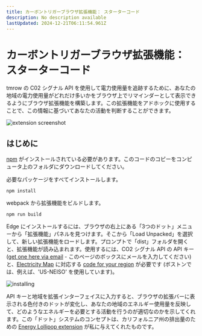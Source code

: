 ```yaml
---
title: カーボントリガーブラウザ拡張機能： スターターコード
description: No description available
lastUpdated: 2024-12-21T06:11:54.961Z
---
```


# カーボントリガーブラウザ拡張機能： スターターコード

tmrow の C02 シグナル API を使用して電力使用量を追跡するために、あなたの地域の電力使用量がどれだけ多いかをブラウザ上でリマインダーとして表示できるようにブラウザ拡張機能を構築します。この拡張機能をアドホックに使用することで、この情報に基づいてあなたの活動を判断することができます。

![extension screenshot](../../extension-screenshot.png)

## はじめに

[npm](https://npmjs.com) がインストールされている必要があります。このコードのコピーをコンピュータ上のフォルダにダウンロードしてください。

必要なパッケージをすべてインストールします。

```
npm install
```

webpack から拡張機能をビルドします。

```
npm run build
```

Edge にインストールするには、ブラウザの右上にある「3つのドット」メニューから「拡張機能」パネルを見つけます。そこから「Load Unpacked」を選択して、新しい拡張機能をロードします。プロンプトで「dist」フォルダを開くと、拡張機能が読み込まれます。使用するには、CO2 シグナル API の API キー ([get one here via email](https://www.co2signal.com/) - このページのボックスにメールを入力してください) と、[Electricity Map](https://www.electricitymap.org/map) に対応する [code for your region](http://api.electricitymap.org/v3/zones) が必要です (ボストンでは、例えば、'US-NEISO' を使用しています)。

![installing](../../install-on-edge.png)

API キーと地域を拡張インターフェイスに入力すると、ブラウザの拡張バーに表示される色付きのドットが変化し、あなたの地域のエネルギー使用量を反映して、どのようなエネルギーを必要とする活動を行うのが適切なのかを示してくれます。この「ドット」システムのコンセプトは、カリフォルニア州の排出量のための [Energy Lollipop extension](https://energylollipop.com/) が私に与えてくれたものです。



